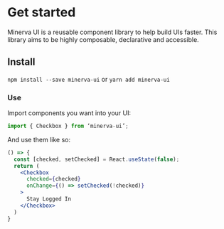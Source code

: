 <Meta title="About|Introduction" />

# Get started

Minerva UI is a reusable component library to help build UIs faster. This library aims to be highly composable, declarative and accessible.

## Install
`npm install --save minerva-ui`
or
`yarn add minerva-ui`

### **Use**

Import components you want into your UI:

```js
import { Checkbox } from ‘minerva-ui’;
```

And use them like so:

```jsx
() => {
  const [checked, setChecked] = React.useState(false);
  return (
    <Checkbox
      checked={checked}
      onChange={() => setChecked(!checked)}
    >
      Stay Logged In
    </Checkbox>
  )
}
```

<!-- ### Styling
To include base styling, you can import the styles for the corresponding component:
```
import 'minerva-ui/checkbox.css'
``` -->